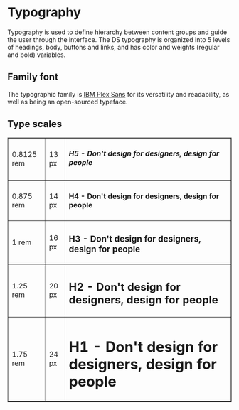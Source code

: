 # Typography

Typography is used to define hierarchy between content groups and guide the user through the interface. The DS typography is organized into 5 levels of headings, body, buttons and links, and has color and weights (regular and bold) variables.

## Family font

The typographic family is [IBM Plex Sans](https://www.ibm.com/plex/) for its versatility and readability, as well as being an open-sourced typeface.

## Type scales

<table border="1|0">
  <tr>
    <td>0.8125 rem</td>
    <td>13 px</td>
    <td><h5>H5 - Don't design for designers, design for people</h5></td>
  </tr>
  <tr>
    <td>0.875 rem</td>
    <td>14 px</td>
    <td><h4>H4 - Don't design for designers, design for people</h4></td>
  </tr>
  <tr>
    <td>1 rem</td>
    <td>16 px</td>
    <td><h3>H3 - Don't design for designers, design for people</h3></td>
  </tr>
  <tr>
    <td>1.25 rem</td>
    <td>20 px</td>
    <td><h2>H2 - Don't design for designers, design for people</h2></td>
  </tr>
  <tr>
    <td>1.75 rem</td>
    <td>24 px</td>
    <td><h1>H1 - Don't design for designers, design for people</h1></td>
  </tr>
</table>
